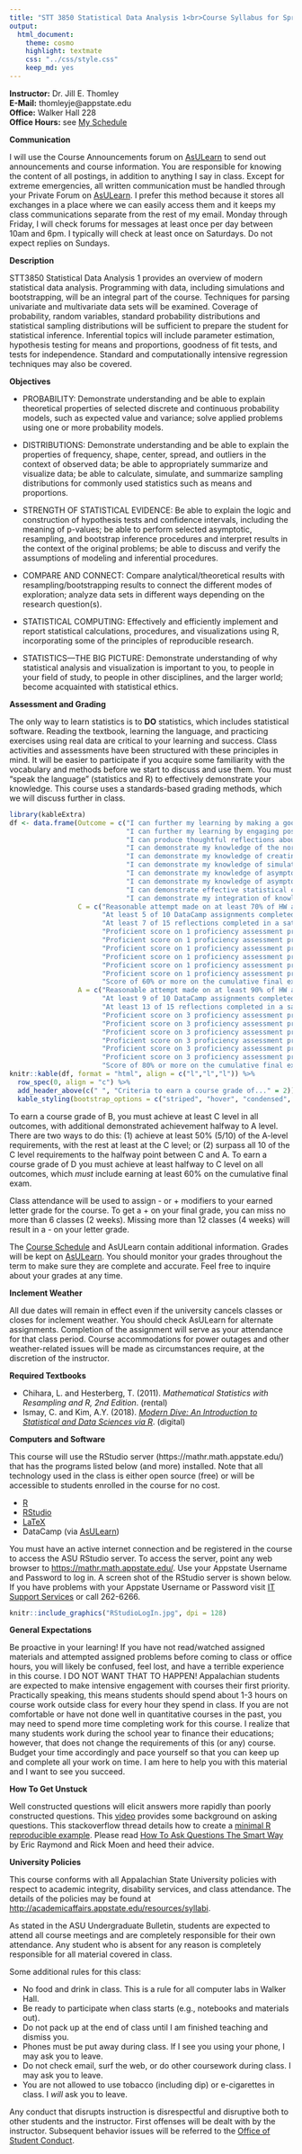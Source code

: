 ```yaml
---
title: "STT 3850 Statistical Data Analysis 1<br>Course Syllabus for Spring 2019"
output: 
  html_document: 
    theme: cosmo
    highlight: textmate
    css: "../css/style.css"
    keep_md: yes
---
```


**Instructor:**    Dr. Jill E. Thomley  
**E-Mail:**        thomleyje@appstate.edu  
**Office:**        Walker Hall 228  
**Office Hours:**  see [My Schedule](https://jillthomley.github.io/schedule.html)


**Communication**  

I will use the Course Announcements forum on [AsULearn](https://asulearn.appstate.edu/) to send out announcements and course information. You are responsible for knowing the content of all postings, in addition to anything I say in class. Except for extreme emergencies, all written communication must be handled through your Private Forum on [AsULearn](https://asulearn.appstate.edu/). I prefer this method because it stores all exchanges in a place where we can easily access them and it keeps my class communications separate from the rest of my email. Monday through Friday, I will check forums for messages at least once per day between 10am and 6pm. I typically will check at least once on Saturdays. Do not expect replies on Sundays.


**Description**  

STT3850 Statistical Data Analysis 1 provides an overview of modern statistical data analysis. Programming with data, including simulations and bootstrapping, will be an integral part of the course. Techniques for parsing univariate and multivariate data sets will be examined. Coverage of probability, random variables, standard probability distributions and statistical sampling distributions will be sufficient to prepare the student for statistical inference. Inferential topics will include parameter estimation, hypothesis testing for means and proportions, goodness of fit tests, and tests for independence. Standard and computationally intensive regression techniques may also be covered.


**Objectives**

* PROBABILITY: Demonstrate understanding and be able to explain theoretical properties of selected discrete and continuous probability models, such as expected value and variance; solve applied problems using one or more probability models.

* DISTRIBUTIONS: Demonstrate understanding and be able to explain the properties of frequency, shape, center, spread, and outliers in the context of observed data; be able to appropriately summarize and visualize data; be able to calculate, simulate, and summarize sampling distributions for commonly used statistics such as means and proportions.

* STRENGTH OF STATISTICAL EVIDENCE: Be able to explain the logic and construction of hypothesis tests and confidence intervals, including the meaning of p-values; be able to perform selected asymptotic, resampling, and bootstrap inference procedures and interpret results in the context of the original problems; be able to discuss and verify the assumptions of modeling and inferential procedures.

* COMPARE AND CONNECT: Compare analytical/theoretical results with resampling/bootstrapping results to connect the different modes of exploration; analyze data sets in different ways depending on the research question(s).

* STATISTICAL COMPUTING: Effectively and efficiently implement and report statistical calculations, procedures, and visualizations using R, incorporating some of the principles of reproducible research.

* STATISTICS—THE BIG PICTURE: Demonstrate understanding of why statistical analysis and visualization is important to you, to people in your field of study, to people in other disciplines, and the larger world; become acquainted with statistical ethics.


**Assessment and Grading**

The only way to learn statistics is to **DO** statistics, which includes statistical software. Reading the textbook, learning the language, and practicing exercises using real data are critical to your learning and success. Class activities and assessments have been structured with these principles in mind. It will be easier to participate if you acquire some familiarity with the vocabulary and methods before we start to discuss and use them. You must "speak the language" (statistics and R) to effectively demonstrate your knowledge. This course uses a standards-based grading methods, which we will discuss further in class.

```r
library(kableExtra)
df <- data.frame(Outcome = c("I can further my learning by making a good faith effort to complete assigned homework problems.", 
                             "I can further my learning by engaging positively with external resources in the discipline.", 
                             "I can produce thoughtful reflections about my learning in this class.", 
                             "I can demonstrate my knowledge of the normal distribution and assessment of normality.", 
                             "I can demonstrate my knowledge of creating and visualizing linear models created from data.",
                             "I can demonstrate my knowledge of simulating, calculating, and describing statistical distributions.",
                             "I can demonstrate my knowledge of asymptotic and bootstrap parameter estimation procedures.",
                             "I can demonstrate my knowledge of asymptotic and resampling hypothesis testing procedures.",
                             "I can demonstrate effective statistical computing and reporting skills using R and reproducible methods. ",
                             "I can demonstrate my integration of knowledge and skills across the course."),
                 C = c("Reasonable attempt made on at least 70% of HW assignments",
                       "At least 5 of 10 DataCamp assignments completed with 80% or more of points earned", 
                       "At least 7 of 15 reflections completed in a satisfactory manner", 
                       "Proficient score on 1 proficiency assessment problem", 
                       "Proficient score on 1 proficiency assessment problem",
                       "Proficient score on 1 proficiency assessment problem",
                       "Proficient score on 1 proficiency assessment problem",
                       "Proficient score on 1 proficiency assessment problem",
                       "Proficient score on 1 proficiency assessment problem",
                       "Score of 60% or more on the cumulative final exam"), 
                 A = c("Reasonable attempt made on at least 90% of HW assignments", 
                       "At least 9 of 10 DataCamp assignments completed with 80% or more of points earned", 
                       "At least 13 of 15 reflections completed in a satisfactory manner", 
                       "Proficient score on 3 proficiency assessment problems",
                       "Proficient score on 3 proficiency assessment problems",
                       "Proficient score on 3 proficiency assessment problems",
                       "Proficient score on 3 proficiency assessment problems",
                       "Proficient score on 3 proficiency assessment problems",
                       "Proficient score on 3 proficiency assessment problems",
                       "Score of 80% or more on the cumulative final exam"))
knitr::kable(df, format = "html", align = c("l","l","l")) %>%
  row_spec(0, align = "c") %>% 
  add_header_above(c(" ", "Criteria to earn a course grade of..." = 2)) %>% 
  kable_styling(bootstrap_options = c("striped", "hover", "condensed", "responsive")) 
```

To earn a course grade of B, you must achieve at least C level in all outcomes, with additional demonstrated achievement halfway to A level. There are two ways to do this: (1) achieve at least 50% (5/10) of the A-level requirements, with the rest at least at the C level; or (2) surpass all 10 of the C level requirements to the halfway point between C and A. To earn a course grade of D you must achieve at least halfway to C level on all outcomes, which _must_ include earning at least 60% on the cumulative final exam. 

Class attendance will be used to assign - or + modifiers to your earned letter grade for the course. To get a + on your final grade, you can miss no more than 6 classes (2 weeks). Missing more than 12 classes (4 weeks) will result in a - on your letter grade.

The [Course Schedule](../Schedule/ScheduleS2019.html) and AsULearn contain additional information. Grades will be kept on [AsULearn](https://asulearn.appstate.edu/). You should monitor your grades throughout the term to make sure they are complete and accurate. Feel free to inquire about your grades at any time.  


**Inclement Weather**

All due dates will remain in effect even if the university cancels classes or closes for inclement weather. You should check AsULearn for alternate assignments. Completion of the assignment will serve as your attendance for that class period. Course accommodations for power outages and other weather-related issues will be made as circumstances require, at the discretion of the instructor.


**Required Textbooks**

* Chihara, L. and Hesterberg, T. (2011). _Mathematical Statistics with Resampling and R, 2nd Edition_. (rental)
* Ismay, C. and Kim, A.Y. (2018). [_Modern Dive: An Introduction to Statistical and Data Sciences via R_](https://moderndive.com/index.html). (digital)


**Computers and Software**

This course will use the RStudio server  (https://mathr.math.appstate.edu/) that has the programs listed below (and more) installed. Note that all technology used in the class is either open source (free) or will be accessible to students enrolled in the course for no cost.

* [R](https://cran.r-project.org) 
* [RStudio](https://www.rstudio.com/products/rstudio/download/)
* [LaTeX](https://www.ctan.org/starter)
* DataCamp (via [AsULearn](https://asulearn.appstate.edu/my/))

You must have an active internet connection and be registered in the course to access the ASU RStudio server. To access the server, point any web browser to <https://mathr.math.appstate.edu/>. Use your Appstate Username and Password to log in. A screen shot of the RStudio server is shown below. If you have problems with your Appstate Username or Password visit [IT Support Services](http://support.appstate.edu/) or call 262-6266.

```r
knitr::include_graphics("RStudioLogIn.jpg", dpi = 128)
```


**General Expectations**  

Be proactive in your learning! If you have not read/watched assigned materials and attempted assigned problems before coming to class or office hours, you will likely be confused, feel lost, and have a terrible experience in this course. I DO NOT WANT THAT TO HAPPEN! Appalachian students are expected to make intensive engagement with courses their first priority. Practically speaking, this means students should spend about 1-3 hours on course work outside class for every hour they spend in class. If you are not comfortable or have not done well in quantitative courses in the past, you may need to spend more time completing work for this course. I realize that many students work during the school year to finance their educations; however, that does not change the requirements of this (or any) course. Budget your time accordingly and pace yourself so that you can keep up and complete all your work on time. I am here to help you with this material and I want to see you succeed.


**How To Get Unstuck**

Well constructed questions will elicit answers more rapidly than poorly constructed questions.  This [video](https://www.youtube.com/watch?v=ZFaWxxzouCY&list=PLjTlxb-wKvXNSDfcKPFH2gzHGyjpeCZmJ&index=3) provides some background on asking questions.  This stackoverflow thread details how to create a [minimal R reproducible example](http://stackoverflow.com/questions/5963269/how-to-make-a-great-r-reproducible-example/5963610#5963610). Please read [How To Ask Questions The Smart Way](http://www.catb.org/~esr/faqs/smart-questions.html) by Eric Raymond and Rick Moen and heed their advice.


**University Policies**

This course conforms with all Appalachian State University policies with respect to academic integrity, disability services, and class attendance.  The details of the policies may be found at <http://academicaffairs.appstate.edu/resources/syllabi>.

As stated in the ASU Undergraduate Bulletin, students are expected to attend all course meetings and are completely responsible for their own attendance. Any student who is absent for any reason is completely responsible for all material covered in class.

Some additional rules for this class:

* No food and drink in class. This is a rule for all computer labs in Walker Hall.
* Be ready to participate when class starts (e.g., notebooks and materials out).
* Do not pack up at the end of class until I am finished teaching and dismiss you.
* Phones must be put away during class. If I see you using your phone, I may ask you to leave.
* Do not check email, surf the web, or do other coursework during class. I may ask you to leave.
* You are not allowed to use tobacco (including dip) or e-cigarettes in class. I _will_ ask you to leave.

Any conduct that disrupts instruction is disrespectful and disruptive both to other students and the instructor. First offenses will be dealt with by the instructor. Subsequent behavior issues will be referred to the [Office of Student Conduct](https://studentconduct.appstate.edu/).

